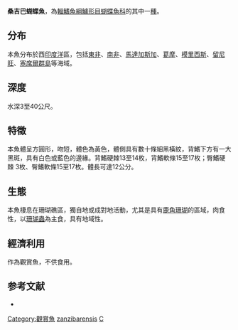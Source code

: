 {{Speciesbox
| name = 桑吉巴蝴蝶魚
| image = Butterflyfishes Seychelles.jpg
| status = LC
| status_system = iucn3.1
| genus = Chaetodon
| species = zanzibarensis
| authority = [[Playfair|Playfair]], 1867
| synonyms = 
}}
'''桑吉巴蝴蝶魚'''，為[[輻鰭魚綱|輻鰭魚綱]][[鱸形目|鱸形目]][[蝴蝶魚科|蝴蝶魚科]]的其中一[[種|種]]。

==分布==
本魚分布於西[[印度洋|印度洋]]區，包括[[東非|東非]]、[[南非|南非]]、[[馬達加斯加|馬達加斯加]]、[[葛摩|葛摩]]、[[模里西斯|模里西斯]]、[[留尼旺|留尼旺]]、[[塞席爾群島|塞席爾群島]]等海域。

==深度==
水深3至40公尺。

==特徵==
本魚體呈方圓形，吻短，體色為黃色，體側具有數十條細黑橫紋，背鰭下方有一大黑斑，具有白色或藍色的邊緣。背鰭硬棘13至14枚，背鰭軟條15至17枚；臀鰭硬棘 3枚、臀鰭軟條15至17枚。體長可達12公分。

==生態==
本魚棲息在珊瑚礁區，獨自地或成對地活動，尤其是具有[[鹿角珊瑚|鹿角珊瑚]]的區域，肉食性，以[[珊瑚蟲|珊瑚蟲]]為主食，具有地域性。

==經濟利用==
作為觀賞魚，不供食用。

==参考文献==
*{{FishBase_species|genus=Chaetodon|species=zanzibarensis|year=2011|month=12}}
{{Taxonbar|from=Q2453878}}

[[Category:觀賞魚|Category:觀賞魚]]
[[Category:蝴蝶魚屬|zanzibarensis]]
[[Category:1867年描述的魚類|C]]